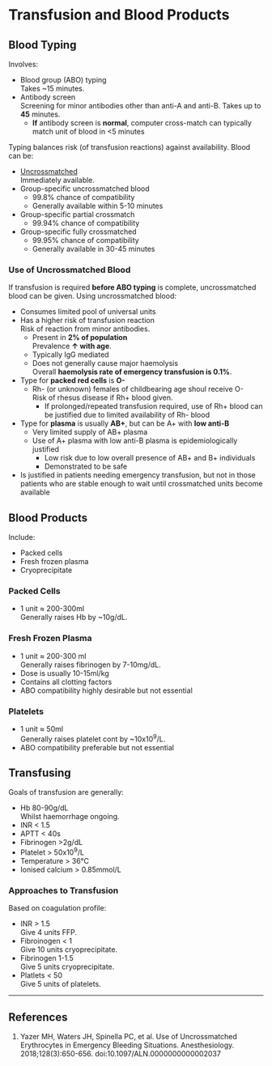# Transfusion and Blood Products



## Blood Typing

Involves:

* Blood group (ABO) typing  
Takes ~15 minutes.
* Antibody screen  
Screening for minor antibodies other than anti-A and anti-B. Takes up to **45** minutes.
	* **If** antibody screen is **normal**, computer cross-match can typically match unit of blood in <5 minutes

Typing balances risk (of transfusion reactions) against availability. Blood can be:

* [Uncrossmatched](unxmatch)  
Immediately available.
* Group-specific uncrossmatched blood  
	* 99.8% chance of compatibility
	* Generally available within 5-10 minutes
* Group-specific partial crossmatch
	* 99.94% chance of compatibility
* Group-specific fully crossmatched
	* 99.95% chance of compatibility
	* Generally available in 30-45 minutes

### Use of Uncrossmatched Blood {#unxmatch}

If transfusion is required **before ABO typing** is complete, uncrossmatched blood can be given. Using uncrossmatched blood:

* Consumes limited pool of universal units
* Has a higher risk of transfusion reaction  
Risk of reaction from minor antibodies.
	* Present in **2% of population**  
	Prevalence **↑ with age**.
	* Typically IgG mediated
	* Does not generally cause major haemolysis  
	Overall **haemolysis rate of emergency transfusion is 0.1%**.
* Type for **packed red cells** is **O-**
	* Rh- (or unknown) females of childbearing age shoul receive O-  
	Risk of rhesus disease if Rh+ blood given.
		* If prolonged/repeated transfusion required, use of Rh+ blood can be justified due to limited availability of Rh- blood
* Type for **plasma** is usually **AB+**, but can be A+ with **low anti-B**
	* Very limited supply of AB+ plasma
	* Use of A+ plasma with low anti-B plasma is epidemiologically justified  
		* Low risk due to low overall presence of AB+ and B+ individuals
		* Demonstrated to be safe
* Is justified in patients needing emergency transfusion, but not in those patients who are stable enough to wait until crossmatched units become available


## Blood Products

Include:

* Packed cells
* Fresh frozen plasma
* Cryoprecipitate


### Packed Cells

* 1 unit ≈ 200-300ml  
Generally raises Hb by ~10g/dL.


### Fresh Frozen Plasma

* 1 unit ≈ 200-300 ml  
Generally raises fibrinogen by 7-10mg/dL.
* Dose is usually 10-15ml/kg
* Contains all clotting factors
* ABO compatibility highly desirable but not essential


### Platelets

* 1 unit ≈ 50ml  
Generally raises platelet cont by ~10x10^9^/L.
* ABO compatibility preferable but not essential


## Transfusing

Goals of transfusion are generally:

* Hb 80-90g/dL  
Whilst haemorrhage ongoing.
* INR < 1.5
* APTT < 40s
* Fibrinogen >2g/dL
* Platelet > 50x10^9^/L
* Temperature > 36°C
* Ionised calcium > 0.85mmol/L

### Approaches to Transfusion

Based on coagulation profile:

* INR > 1.5  
Give 4 units FFP.
* Fibroinogen < 1  
Give 10 units cryoprecipitate.
* Fibrinogen 1-1.5  
Give 5 units cryoprecipitate.
* Platlets < 50  
Give 5 units of platelets.



---

## References

1. Yazer MH, Waters JH, Spinella PC, et al. Use of Uncrossmatched Erythrocytes in Emergency Bleeding Situations. Anesthesiology. 2018;128(3):650-656. doi:10.1097/ALN.0000000000002037